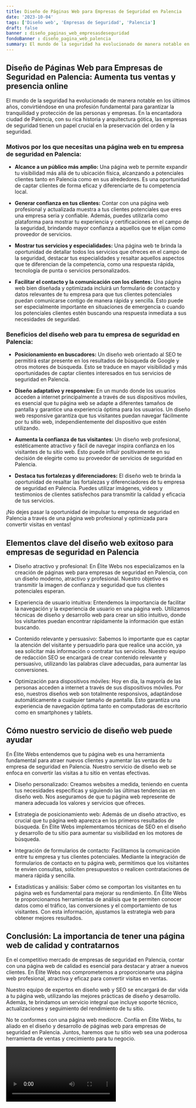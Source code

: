 ```yaml
---
title: Diseño de Páginas Web para Empresas de Seguridad en Palencia
date: '2023-10-04'
tags: ['Diseño web', 'Empresas de Seguridad', 'Palencia']
draft: false
banner : diseño_paginas_web_empresasdeseguridad
fondoBanner : diseño_pagina_web_palencia
summary: El mundo de la seguridad ha evolucionado de manera notable en los últimos años, convirtiéndose en una profesión fundamental para garantizar la tranquilidad y protección de las personas y empresas. En la encantadora ciudad de Palencia, con su rica historia y arquitectura gótica, las empresas de seguridad tienen un papel crucial en la preservación del orden y la seguridad.
---
```


## Diseño de Páginas Web para Empresas de Seguridad en Palencia: Aumenta tus ventas y presencia online

El mundo de la seguridad ha evolucionado de manera notable en los últimos años, convirtiéndose en una profesión fundamental para garantizar la tranquilidad y protección de las personas y empresas. En la encantadora ciudad de Palencia, con su rica historia y arquitectura gótica, las empresas de seguridad tienen un papel crucial en la preservación del orden y la seguridad.

### Motivos por los que necesitas una página web en tu empresa de seguridad en Palencia:

- **Alcance a un público más amplio:** Una página web te permite expandir tu visibilidad más allá de tu ubicación física, alcanzando a potenciales clientes tanto en Palencia como en sus alrededores. Es una oportunidad de captar clientes de forma eficaz y diferenciarte de tu competencia local.

- **Generar confianza en tus clientes:** Contar con una página web profesional y actualizada muestra a tus clientes potenciales que eres una empresa seria y confiable. Además, puedes utilizarla como plataforma para mostrar tu experiencia y certificaciones en el campo de la seguridad, brindando mayor confianza a aquellos que te elijan como proveedor de servicios.

- **Mostrar tus servicios y especialidades:** Una página web te brinda la oportunidad de detallar todos los servicios que ofreces en el campo de la seguridad, destacar tus especialidades y resaltar aquellos aspectos que te diferencian de la competencia, como una respuesta rápida, tecnología de punta o servicios personalizados.

- **Facilitar el contacto y la comunicación con los clientes:** Una página web bien diseñada y optimizada incluirá un formulario de contacto y datos relevantes de tu empresa para que tus clientes potenciales puedan comunicarse contigo de manera rápida y sencilla. Esto puede ser especialmente importante en situaciones de emergencia o cuando los potenciales clientes estén buscando una respuesta inmediata a sus necesidades de seguridad.

### Beneficios del diseño web para tu empresa de seguridad en Palencia:

- **Posicionamiento en buscadores:** Un diseño web orientado al SEO te permitirá estar presente en los resultados de búsqueda de Google y otros motores de búsqueda. Esto se traduce en mayor visibilidad y más oportunidades de captar clientes interesados en tus servicios de seguridad en Palencia.

- **Diseño adaptativo y responsive:** En un mundo donde los usuarios acceden a internet principalmente a través de sus dispositivos móviles, es esencial que tu página web se adapte a diferentes tamaños de pantalla y garantice una experiencia óptima para los usuarios. Un diseño web responsive garantiza que tus visitantes puedan navegar fácilmente por tu sitio web, independientemente del dispositivo que estén utilizando.

- **Aumenta la confianza de tus visitantes:** Un diseño web profesional, estéticamente atractivo y fácil de navegar inspira confianza en los visitantes de tu sitio web. Esto puede influir positivamente en su decisión de elegirte como su proveedor de servicios de seguridad en Palencia.

- **Destaca tus fortalezas y diferenciadores:** El diseño web te brinda la oportunidad de resaltar las fortalezas y diferenciadores de tu empresa de seguridad en Palencia. Puedes utilizar imágenes, vídeos y testimonios de clientes satisfechos para transmitir la calidad y eficacia de tus servicios.

¡No dejes pasar la oportunidad de impulsar tu empresa de seguridad en Palencia a través de una página web profesional y optimizada para convertir visitas en ventas!

<GifSeo />

<Cta />

## Elementos clave del diseño web exitoso para empresas de seguridad en Palencia

- Diseño atractivo y profesional: En Élite Webs nos especializamos en la creación de páginas web para empresas de seguridad en Palencia, con un diseño moderno, atractivo y profesional. Nuestro objetivo es transmitir la imagen de confianza y seguridad que tus clientes potenciales esperan.

- Experiencia de usuario intuitiva: Entendemos la importancia de facilitar la navegación y la experiencia de usuario en una página web. Utilizamos técnicas de diseño y desarrollo web para crear un sitio intuitivo, donde los visitantes puedan encontrar rápidamente la información que están buscando.

- Contenido relevante y persuasivo: Sabemos lo importante que es captar la atención del visitante y persuadirlo para que realice una acción, ya sea solicitar más información o contratar tus servicios. Nuestro equipo de redacción SEO se encargará de crear contenido relevante y persuasivo, utilizando las palabras clave adecuadas, para aumentar las conversiones.

- Optimización para dispositivos móviles: Hoy en día, la mayoría de las personas acceden a internet a través de sus dispositivos móviles. Por eso, nuestros diseños web son totalmente responsivos, adaptándose automáticamente a cualquier tamaño de pantalla. Esto garantiza una experiencia de navegación óptima tanto en computadoras de escritorio como en smartphones y tablets.

## Cómo nuestro servicio de diseño web puede ayudar

En Élite Webs entendemos que tu página web es una herramienta fundamental para atraer nuevos clientes y aumentar las ventas de tu empresa de seguridad en Palencia. Nuestro servicio de diseño web se enfoca en convertir las visitas a tu sitio en ventas efectivas.

- Diseño personalizado: Creamos websites a medida, teniendo en cuenta tus necesidades específicas y siguiendo las últimas tendencias en diseño web. Nos aseguramos de que tu página web represente de manera adecuada los valores y servicios que ofreces.

- Estrategia de posicionamiento web: Además de un diseño atractivo, es crucial que tu página web aparezca en los primeros resultados de búsqueda. En Élite Webs implementamos técnicas de SEO en el diseño y desarrollo de tu sitio para aumentar su visibilidad en los motores de búsqueda.

- Integración de formularios de contacto: Facilitamos la comunicación entre tu empresa y tus clientes potenciales. Mediante la integración de formularios de contacto en tu página web, permitimos que los visitantes te envíen consultas, soliciten presupuestos o realicen contrataciones de manera rápida y sencilla.

- Estadísticas y análisis: Saber cómo se comportan los visitantes en tu página web es fundamental para mejorar su rendimiento. En Élite Webs te proporcionamos herramientas de análisis que te permiten conocer datos como el tráfico, las conversiones y el comportamiento de tus visitantes. Con esta información, ajustamos la estrategia web para obtener mejores resultados.

## Conclusión: La importancia de tener una página web de calidad y contratarnos

En el competitivo mercado de empresas de seguridad en Palencia, contar con una página web de calidad es esencial para destacar y atraer a nuevos clientes. En Élite Webs nos comprometemos a proporcionarte una página web profesional, atractiva y eficaz para convertir visitas en ventas.

Nuestro equipo de expertos en diseño web y SEO se encargará de dar vida a tu página web, utilizando las mejores prácticas de diseño y desarrollo. Además, te brindamos un servicio integral que incluye soporte técnico, actualizaciones y seguimiento del rendimiento de tu sitio.

No te conformes con una página web mediocre. Confía en Élite Webs, tu aliado en el diseño y desarrollo de páginas web para empresas de seguridad en Palencia. Juntos, haremos que tu sitio web sea una poderosa herramienta de ventas y crecimiento para tu negocio.

<Video />

<CtaBot job='Empresas de Seguridad' city='Palencia'/>

<Gmaps query='Palencia+españa+maps' />